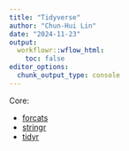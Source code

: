 ```yaml
---
title: "Tidyverse"
author: "Chun-Hui Lin"
date: "2024-11-23"
output:
  workflowr::wflow_html:
    toc: false
editor_options:
  chunk_output_type: console
---
```


Core: 

* [forcats](forcats.html)
* [stringr](stringr.html)
* [tidyr](tidyr.html)

